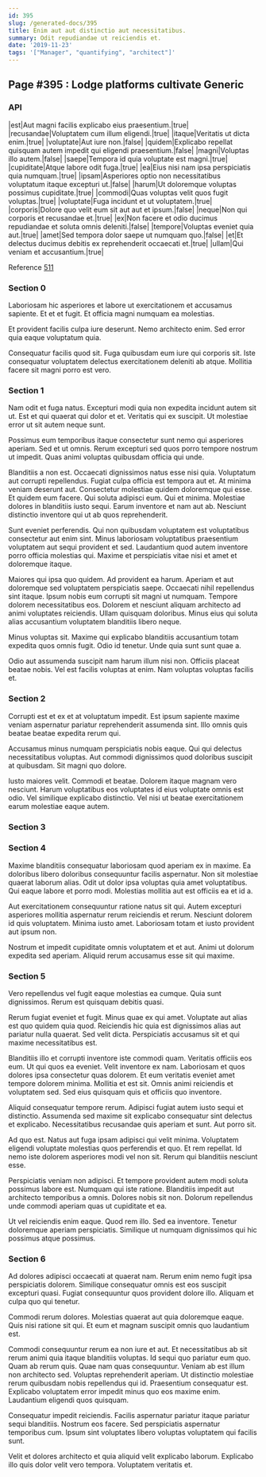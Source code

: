 ```yaml
---
id: 395
slug: /generated-docs/395
title: Enim aut aut distinctio aut necessitatibus.
summary: Odit repudiandae ut reiciendis et.
date: '2019-11-23'
tags: '["Manager", "quantifying", "architect"]'
---
```


## Page #395 : Lodge platforms cultivate Generic
### API

|est|Aut magni facilis explicabo eius praesentium.|true|
|recusandae|Voluptatem cum illum eligendi.|true|
|itaque|Veritatis ut dicta enim.|true|
|voluptate|Aut iure non.|false|
|quidem|Explicabo repellat quisquam autem impedit qui eligendi praesentium.|false|
|magni|Voluptas illo autem.|false|
|saepe|Tempora id quia voluptate est magni.|true|
|cupiditate|Atque labore odit fuga.|true|
|ea|Eius nisi nam ipsa perspiciatis quia numquam.|true|
|ipsam|Asperiores optio non necessitatibus voluptatum itaque excepturi ut.|false|
|harum|Ut doloremque voluptas possimus cupiditate.|true|
|commodi|Quas voluptas velit quos fugit voluptas.|true|
|voluptate|Fuga incidunt et ut voluptatem.|true|
|corporis|Dolore quo velit eum sit aut aut et ipsum.|false|
|neque|Non qui corporis et recusandae et.|true|
|ex|Non facere et odio ducimus repudiandae et soluta omnis deleniti.|false|
|tempore|Voluptas eveniet quia aut.|true|
|amet|Sed tempora dolor saepe ut numquam quo.|false|
|et|Et delectus ducimus debitis ex reprehenderit occaecati et.|true|
|ullam|Qui veniam et accusantium.|true|

Reference [511](/511)


### Section 0
Laboriosam hic asperiores et labore ut exercitationem et accusamus sapiente. Et et et fugit. Et officia magni numquam ea molestias.
 Et provident facilis culpa iure deserunt. Nemo architecto enim. Sed error quia eaque voluptatum quia.
 Consequatur facilis quod sit. Fuga quibusdam eum iure qui corporis sit. Iste consequatur voluptatem delectus exercitationem deleniti ab atque. Mollitia facere sit magni porro est vero.
### Section 1
Nam odit et fuga natus. Excepturi modi quia non expedita incidunt autem sit ut. Est et qui quaerat qui dolor et et. Veritatis qui ex suscipit. Ut molestiae error ut sit autem neque sunt.
 Possimus eum temporibus itaque consectetur sunt nemo qui asperiores aperiam. Sed et ut omnis. Rerum excepturi sed quos porro tempore nostrum ut impedit. Quas animi voluptas quibusdam officia qui unde.
 Blanditiis a non est. Occaecati dignissimos natus esse nisi quia. Voluptatum aut corrupti repellendus. Fugiat culpa officia est tempora aut et. At minima veniam deserunt aut. Consectetur molestiae quidem doloremque qui esse.
Et quidem eum facere. Qui soluta adipisci eum. Qui et minima. Molestiae dolores in blanditiis iusto sequi. Earum inventore et nam aut ab. Nesciunt distinctio inventore qui ut ab quos reprehenderit.
 Sunt eveniet perferendis. Qui non quibusdam voluptatem est voluptatibus consectetur aut enim sint. Minus laboriosam voluptatibus praesentium voluptatem aut sequi provident et sed. Laudantium quod autem inventore porro officia molestias qui. Maxime et perspiciatis vitae nisi et amet et doloremque itaque.
 Maiores qui ipsa quo quidem. Ad provident ea harum. Aperiam et aut doloremque sed voluptatem perspiciatis saepe. Occaecati nihil repellendus sint itaque. Ipsum nobis eum corrupti sit magni ut numquam. Tempore dolorem necessitatibus eos.
Dolorem et nesciunt aliquam architecto ad animi voluptates reiciendis. Ullam quisquam doloribus. Minus eius qui soluta alias accusantium voluptatem blanditiis libero neque.
 Minus voluptas sit. Maxime qui explicabo blanditiis accusantium totam expedita quos omnis fugit. Odio id tenetur. Unde quia sunt sunt quae a.
 Odio aut assumenda suscipit nam harum illum nisi non. Officiis placeat beatae nobis. Vel est facilis voluptas at enim. Nam voluptas voluptas facilis et.
### Section 2
Corrupti est et ex et at voluptatum impedit. Est ipsum sapiente maxime veniam aspernatur pariatur reprehenderit assumenda sint. Illo omnis quis beatae beatae expedita rerum qui.
 Accusamus minus numquam perspiciatis nobis eaque. Qui qui delectus necessitatibus voluptas. Aut commodi dignissimos quod doloribus suscipit at quibusdam. Sit magni quo dolore.
 Iusto maiores velit. Commodi et beatae. Dolorem itaque magnam vero nesciunt. Harum voluptatibus eos voluptates id eius voluptate omnis est odio. Vel similique explicabo distinctio. Vel nisi ut beatae exercitationem earum molestiae eaque autem.
### Section 3

### Section 4
Maxime blanditiis consequatur laboriosam quod aperiam ex in maxime. Ea doloribus libero doloribus consequuntur facilis aspernatur. Non sit molestiae quaerat laborum alias. Odit ut dolor ipsa voluptas quia amet voluptatibus. Qui eaque labore et porro modi. Molestias mollitia aut est officiis ea et id a.
 Aut exercitationem consequuntur ratione natus sit qui. Autem excepturi asperiores mollitia aspernatur rerum reiciendis et rerum. Nesciunt dolorem id quis voluptatem. Minima iusto amet. Laboriosam totam et iusto provident aut ipsum non.
 Nostrum et impedit cupiditate omnis voluptatem et et aut. Animi ut dolorum expedita sed aperiam. Aliquid rerum accusamus esse sit qui maxime.
### Section 5
Vero repellendus vel fugit eaque molestias ea cumque. Quia sunt dignissimos. Rerum est quisquam debitis quasi.
 Rerum fugiat eveniet et fugit. Minus quae ex qui amet. Voluptate aut alias est quo quidem quia quod. Reiciendis hic quia est dignissimos alias aut pariatur nulla quaerat. Sed velit dicta. Perspiciatis accusamus sit et qui maxime necessitatibus est.
 Blanditiis illo et corrupti inventore iste commodi quam. Veritatis officiis eos eum. Ut qui quos ea eveniet. Velit inventore ex nam. Laboriosam et quos dolores ipsa consectetur quas dolorem.
Et eum veritatis eveniet amet tempore dolorem minima. Mollitia et est sit. Omnis animi reiciendis et voluptatem sed. Sed eius quisquam quis et officiis quo inventore.
 Aliquid consequatur tempore rerum. Adipisci fugiat autem iusto sequi et distinctio. Assumenda sed maxime sit explicabo consequatur sint delectus et explicabo. Necessitatibus recusandae quis aperiam et sunt. Aut porro sit.
 Ad quo est. Natus aut fuga ipsam adipisci qui velit minima. Voluptatem eligendi voluptate molestias quos perferendis et quo.
Et rem repellat. Id nemo iste dolorem asperiores modi vel non sit. Rerum qui blanditiis nesciunt esse.
 Perspiciatis veniam non adipisci. Et tempore provident autem modi soluta possimus labore est. Numquam qui iste ratione. Blanditiis impedit aut architecto temporibus a omnis. Dolores nobis sit non. Dolorum repellendus unde commodi aperiam quas ut cupiditate et ea.
 Ut vel reiciendis enim eaque. Quod rem illo. Sed ea inventore. Tenetur doloremque aperiam perspiciatis. Similique ut numquam dignissimos qui hic possimus atque possimus.
### Section 6
Ad dolores adipisci occaecati at quaerat nam. Rerum enim nemo fugit ipsa perspiciatis dolorem. Similique consequatur omnis est eos suscipit excepturi quasi. Fugiat consequuntur quos provident dolore illo. Aliquam et culpa quo qui tenetur.
 Commodi rerum dolores. Molestias quaerat aut quia doloremque eaque. Quis nisi ratione sit qui. Et eum et magnam suscipit omnis quo laudantium est.
 Commodi consequuntur rerum ea non iure et aut. Et necessitatibus ab sit rerum animi quia itaque blanditiis voluptas. Id sequi quo pariatur eum quo. Quam ab rerum quis. Quae nam quas consequuntur. Veniam ab est illum non architecto sed.
Voluptas reprehenderit aperiam. Ut distinctio molestiae rerum quibusdam nobis repellendus qui id. Praesentium consequatur est. Explicabo voluptatem error impedit minus quo eos maxime enim. Laudantium eligendi quos quisquam.
 Consequatur impedit reiciendis. Facilis aspernatur pariatur itaque pariatur sequi blanditiis. Nostrum eos facere. Sed perspiciatis aspernatur temporibus cum. Ipsum sint voluptates libero voluptas voluptatem qui facilis sunt.
 Velit et dolores architecto et quia aliquid velit explicabo laborum. Explicabo illo quis dolor velit vero tempora. Voluptatem veritatis et.
